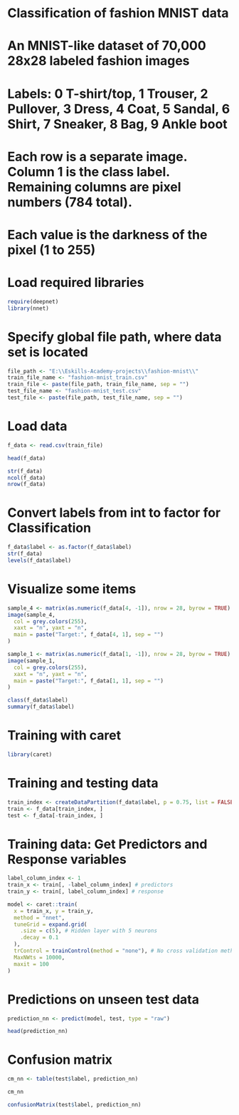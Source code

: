 # Classification of fashion MNIST data
# An MNIST-like dataset of 70,000 28x28 labeled fashion images
# Labels: 0 T-shirt/top, 1 Trouser, 2 Pullover, 3 Dress, 4 Coat, 5 Sandal, 6 Shirt, 7 Sneaker, 8 Bag, 9 Ankle boot
# Each row is a separate image. Column 1 is the class label. Remaining columns are pixel numbers (784 total).
# Each value is the darkness of the pixel (1 to 255)

# Load required libraries
```r
require(deepnet)
library(nnet)
```
# Specify global file path, where data set is located
```r
file_path <- "E:\\Eskills-Academy-projects\\fashion-mnist\\"
train_file_name <- "fashion-mnist_train.csv"
train_file <- paste(file_path, train_file_name, sep = "")
test_file_name <- "fashion-mnist_test.csv"
test_file <- paste(file_path, test_file_name, sep = "")
```
# Load data
```r
f_data <- read.csv(train_file)
```
```r
head(f_data)
```
```r
str(f_data)
ncol(f_data)
nrow(f_data)
```
# Convert labels from int to factor for Classification
```r
f_data$label <- as.factor(f_data$label)
str(f_data)
levels(f_data$label)
```
# Visualize some items
```r
sample_4 <- matrix(as.numeric(f_data[4, -1]), nrow = 28, byrow = TRUE)
image(sample_4,
  col = grey.colors(255),
  xaxt = "n", yaxt = "n",
  main = paste("Target:", f_data[4, 1], sep = "")
)
```

```r
sample_1 <- matrix(as.numeric(f_data[1, -1]), nrow = 28, byrow = TRUE)
image(sample_1,
  col = grey.colors(255),
  xaxt = "n", yaxt = "n",
  main = paste("Target:", f_data[1, 1], sep = "")
)
```
```r
class(f_data$label)
summary(f_data$label)
```

# Training with caret
```r
library(caret)
```
# Training and testing data
```r
train_index <- createDataPartition(f_data$label, p = 0.75, list = FALSE)
train <- f_data[train_index, ]
test <- f_data[-train_index, ]
```

# Training data: Get Predictors and Response variables 
```r
label_column_index <- 1
train_x <- train[, -label_column_index] # predictors
train_y <- train[, label_column_index] # response
```
```r
model <- caret::train(
  x = train_x, y = train_y,
  method = "nnet",
  tuneGrid = expand.grid(
    .size = c(5), # Hidden layer with 5 neurons
    .decay = 0.1
  ),
  trControl = trainControl(method = "none"), # No cross validation method
  MaxNWts = 10000,
  maxit = 100
)
```
# Predictions on unseen test data
```r
prediction_nn <- predict(model, test, type = "raw")
```
```r
head(prediction_nn)
```
# Confusion matrix
```r
cm_nn <- table(test$label, prediction_nn)
```
```r
cm_nn
```
```r
confusionMatrix(test$label, prediction_nn)
```